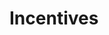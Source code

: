 
# Incentives

<Section
  title="Default"
  tags={["Free"]}
  image={{
    src: "/img/sections/incentives/default.png",
    alt: "Incentives Default",
  }}
/>

<Section
  title="Minimal"
  tags={["Free"]}
  image={{
    src: "/img/sections/incentives/minimal.png",
    alt: "Incentives Minimal",
  }}
/>

<Section
  title="Minimal Alt"
  tags={["Free"]}
  image={{
    src: "/img/sections/incentives/minimal-alt.png",
    alt: "Incentives Minimal Alt",
  }}
/>
